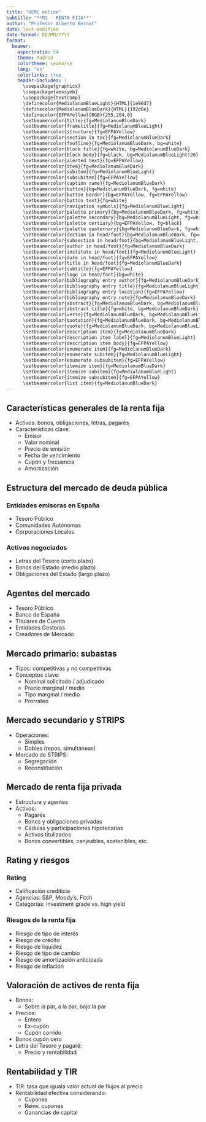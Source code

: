 ```yaml
---
title: "UEMC online"
subtitle: "**M1 - RENTA FIJA**"
author: "Profesor Alberto Bernat"
date: last-modified
date-format: DD/MM/YYYY
format: 
  beamer: 
    aspectratio: 54
    theme: Madrid
    colortheme: seahorse
    lang: "es"
    colorlinks: true
    header-includes: |
      \usepackage{graphicx}
      \usepackage{amssymb}
      \usepackage{textcomp}
      \definecolor{MediolanumBlueLight}{HTML}{1e96d7}
      \definecolor{MediolanumBlueDark}{HTML}{192d6e}
      \definecolor{EFPAYellow}{RGB}{255,204,0}
      \setbeamercolor{title}{fg=MediolanumBlueDark}
      \setbeamercolor{frametitle}{fg=MediolanumBlueLight}
      \setbeamercolor{structure}{fg=EFPAYellow}
      \setbeamercolor{section in toc}{fg=MediolanumBlueDark}
      \setbeamercolor{footline}{fg=MediolanumBlueDark, bg=white}
      \setbeamercolor{block title}{fg=white, bg=MediolanumBlueDark}
      \setbeamercolor{block body}{fg=black, bg=MediolanumBlueLight!20}
      \setbeamercolor{alerted text}{fg=EFPAYellow}
      \setbeamercolor{item}{fg=MediolanumBlueDark}
      \setbeamercolor{subitem}{fg=MediolanumBlueLight}
      \setbeamercolor{subsubitem}{fg=EFPAYellow}
      \setbeamercolor{caption name}{fg=MediolanumBlueDark}
      \setbeamercolor{button}{bg=MediolanumBlueDark, fg=white}
      \setbeamercolor{button border}{bg=EFPAYellow, fg=EFPAYellow}
      \setbeamercolor{button text}{fg=white}
      \setbeamercolor{navigation symbols}{fg=MediolanumBlueLight}
      \setbeamercolor{palette primary}{bg=MediolanumBlueDark, fg=white}
      \setbeamercolor{palette secondary}{bg=MediolanumBlueLight, fg=white}
      \setbeamercolor{palette tertiary}{bg=EFPAYellow, fg=black}
      \setbeamercolor{palette quaternary}{bg=MediolanumBlueDark, fg=white}
      \setbeamercolor{section in head/foot}{bg=MediolanumBlueDark, fg=white}
      \setbeamercolor{subsection in head/foot}{bg=MediolanumBlueLight, fg=white}
      \setbeamercolor{author in head/foot}{fg=MediolanumBlueDark}
      \setbeamercolor{institute in head/foot}{fg=MediolanumBlueLight}
      \setbeamercolor{date in head/foot}{fg=EFPAYellow}
      \setbeamercolor{title in head/foot}{fg=MediolanumBlueDark}
      \setbeamercolor{subtitle}{fg=EFPAYellow}
      \setbeamercolor{logo in head/foot}{bg=white}
      \setbeamercolor{bibliography entry author}{fg=MediolanumBlueDark}
      \setbeamercolor{bibliography entry title}{fg=MediolanumBlueLight}
      \setbeamercolor{bibliography entry location}{fg=EFPAYellow}
      \setbeamercolor{bibliography entry note}{fg=MediolanumBlueDark}
      \setbeamercolor{abstract}{fg=MediolanumBlueDark, bg=MediolanumBlueLight!20}
      \setbeamercolor{abstract title}{fg=white, bg=MediolanumBlueDark}
      \setbeamercolor{verse}{fg=MediolanumBlueDark, bg=MediolanumBlueLight!20}
      \setbeamercolor{quotation}{fg=MediolanumBlueDark, bg=MediolanumBlueLight!20}
      \setbeamercolor{quote}{fg=MediolanumBlueDark, bg=MediolanumBlueLight!20}
      \setbeamercolor{description item}{fg=MediolanumBlueDark}
      \setbeamercolor{description item label}{fg=MediolanumBlueLight}
      \setbeamercolor{description item body}{fg=EFPAYellow}
      \setbeamercolor{enumerate item}{fg=MediolanumBlueDark}
      \setbeamercolor{enumerate subitem}{fg=MediolanumBlueLight}
      \setbeamercolor{enumerate subsubitem}{fg=EFPAYellow}
      \setbeamercolor{itemize item}{fg=MediolanumBlueDark}
      \setbeamercolor{itemize subitem}{fg=MediolanumBlueLight}
      \setbeamercolor{itemize subsubitem}{fg=EFPAYellow}
      \setbeamercolor{list item}{fg=MediolanumBlueDark}
---
```



## Características generales de la renta fija

- Activos: bonos, obligaciones, letras, pagarés
- Características clave:
  - Emisor
  - Valor nominal
  - Precio de emisión
  - Fecha de vencimiento
  - Cupón y frecuencia
  - Amortización

## Estructura del mercado de deuda pública

### Entidades emisoras en España

- Tesoro Público
- Comunidades Autónomas
- Corporaciones Locales

### Activos negociados

- Letras del Tesoro (corto plazo)
- Bonos del Estado (medio plazo)
- Obligaciones del Estado (largo plazo)

## Agentes del mercado

- Tesoro Público
- Banco de España
- Titulares de Cuenta
- Entidades Gestoras
- Creadores de Mercado

## Mercado primario: subastas

- Tipos: competitivas y no competitivas
- Conceptos clave:
  - Nominal solicitado / adjudicado
  - Precio marginal / medio
  - Tipo marginal / medio
  - Prorrateo

## Mercado secundario y STRIPS

- Operaciones:
  - Simples
  - Dobles (repos, simultáneas)
- Mercado de STRIPS:
  - Segregación
  - Reconstitución

## Mercado de renta fija privada

- Estructura y agentes
- Activos:
  - Pagarés
  - Bonos y obligaciones privadas
  - Cédulas y participaciones hipotecarias
  - Activos titulizados
  - Bonos convertibles, canjeables, sostenibles, etc.

## Rating y riesgos

### Rating

- Calificación crediticia
- Agencias: S&P, Moody’s, Fitch
- Categorías: investment grade vs. high yield

### Riesgos de la renta fija

- Riesgo de tipo de interés
- Riesgo de crédito
- Riesgo de liquidez
- Riesgo de tipo de cambio
- Riesgo de amortización anticipada
- Riesgo de inflación

## Valoración de activos de renta fija

- Bonos:
  - Sobre la par, a la par, bajo la par
- Precios:
  - Entero
  - Ex-cupón
  - Cupón corrido
- Bonos cupón cero
- Letra del Tesoro y pagaré:
  - Precio y rentabilidad

## Rentabilidad y TIR

- TIR: tasa que iguala valor actual de flujos al precio
- Rentabilidad efectiva considerando:
  - Cupones
  - Reinv. cupones
  - Ganancias de capital
